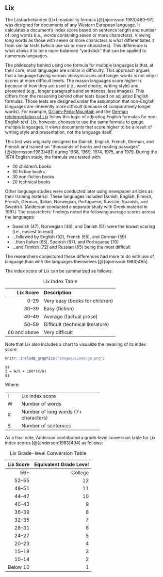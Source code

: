 ## Lix\index{Lix|(ii} {#lix-test}

The Läsbarhetsindex (Lix)\index{Lix!zzzzz@\igobble|seealso{Rix}} readability formula [@{bjornsson:1983}480–97] was designed for documents of any Western European language. It calculates a document’s index score based on sentence length and number of long words (i.e., words containing seven or more characters). Viewing long words as those with seven or more characters is what differentiates it from similar tests (which use six or more characters). This difference is what allows it to be a more balanced “yardstick” that can be applied to numerous languages.

The philosophy behind using one formula for multiple languages is that, at their core, most languages are similar in difficulty. This approach argues that a language having various idiosyncrasies and longer words is not why it scores at more difficult levels. The reason languages score higher is because of how they are used (i.e., word choice, writing style) and presented (e.g., longer paragraphs and sentences, less images). This differs from the reasoning behind other tests based on adjusted English formulas. Those tests are designed under the assumption that non-English languages are inherently more difficult (because of comparatively longer words). For example, [Gilliam-Peña-Mountain](#gilliam-pena-mountain-fry-graph)\index{Gilliam-Peña-Mountain} and the [German reinterpretation of Lix](#lix-german-technical) follow this logic of adjusting English formulas for non-English text. Lix, however, chooses to use the same formula to gauge multiple languages. It views documents that score higher to be a result of writing style and presentation, not the language itself.

This test was originally designed for Danish, English, French, German, and Finnish and trained on “thousands of books and reading passages” [@{bjornsson:1983}481] during 1968, 1969, 1974, 1975, and 1979. During the 1974 English study, the formula was tested with:

- 20 children’s books
- 30 fiction books
- 30 non-fiction books
- 20 technical books

Other language studies were conducted later using newspaper articles as their training material. These languages included Danish, English, Finnish, French, German, Italian, Norwegian, Portuguese, Russian, Spanish, and Swedish. (Anderson conducted a separate study with Greek material in 1981.) The researchers' findings noted the following average scores across the languages:

- Swedish (47), Norwegian (48), and Danish (51) were the lowest scoring (i.e., easiest to read)
- ...followed by English (52), French (55), and German (59)
- ...then Italian (65), Spanish (67), and Portuguese (70)
- ...and Finnish (72) and Russian (65) being the most difficult

The researchers conjectured these differences had more to do with use of language than with the languages themselves [@{bjornsson:1983}495].

The index score of Lix can be summarized as follows:

| Lix Score | Description |
| --: | :-- |
| 0–29 | Very easy (books for children) |
| 30–39 | Easy (fiction) |
| 40–49 | Average (factual prose) |
| 50–59 | Difficult (technical literature) |
| 60 and above | Very difficult |

Table: Lix Index Table

Note that Lix also includes a chart to visualize the meaning of its index score:

```r
knitr::include_graphics("images/LixGauge.png")
```

```definition
$$
I = W/S + 100*(X/W)
$$
```

Where:

+:----+:-------------------------------------+
| I   | Lix index score                      |
+-----+--------------------------------------+
| W   | Number of words                      |
+-----+--------------------------------------+
| X   | Number of long words (7+ characters) |
+-----+--------------------------------------+
| S   | Number of sentences                  |
+-----+--------------------------------------+

::: {.minipage data-latex="{\textwidth}"}
As a final note, Anderson contributed a grade-level conversion table for Lix index scores [@{anderson:1983}494] as follows:

| Lix Score | Equivalent Grade Level |
| --: | --: |
| 56+ | College |
| 52–55 | 12  |
| 48–51 | 11  |
| 44–47 | 10  |
| 40–43 | 9   |
| 36–39 | 8   |
| 32–35 | 7   |
| 28–31 | 6   |
| 24–27 | 5   |
| 20–23 | 4   |
| 15–19 | 3   |
| 10–14 | 2   |
| Below 10 | 1   |

Table: Lix Grade-level Conversion Table\index{Lix|)}
:::

\newpage
